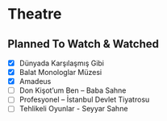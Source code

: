 # Theatre

## Planned To Watch & Watched
- [x] Dünyada Karşılaşmış Gibi
- [x] Balat Monologlar Müzesi
- [x] Amadeus
- [ ] Don Kişot’um Ben – Baba Sahne
- [ ] Profesyonel – İstanbul Devlet Tiyatrosu
- [ ] Tehlikeli Oyunlar - Seyyar Sahne